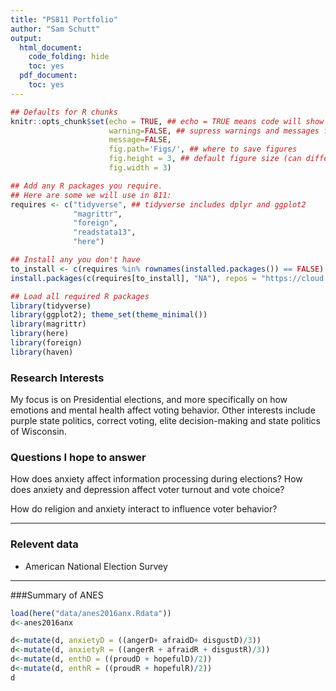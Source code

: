 ```yaml
---
title: "PS811 Portfolio"
author: "Sam Schutt"
output:
  html_document:
    code_folding: hide
    toc: yes
  pdf_document:
    toc: yes
---
```

```r
## Defaults for R chunks
knitr::opts_chunk$set(echo = TRUE, ## echo = TRUE means code will show
                      warning=FALSE, ## supress warnings and messages from R
                      message=FALSE,
                      fig.path='Figs/', ## where to save figures
                      fig.height = 3, ## default figure size (can differ in each chunk)
                      fig.width = 3)

## Add any R packages you require. 
## Here are some we will use in 811:
requires <- c("tidyverse", ## tidyverse includes dplyr and ggplot2
              "magrittr",
              "foreign",
              "readstata13",
              "here")

## Install any you don't have
to_install <- c(requires %in% rownames(installed.packages()) == FALSE)
install.packages(c(requires[to_install], "NA"), repos = "https://cloud.r-project.org/" )

## Load all required R packages
library(tidyverse)
library(ggplot2); theme_set(theme_minimal())
library(magrittr)
library(here)
library(foreign)
library(haven)
```
<!-- The above header sets everything up. -->





<!-- Replace the below with bit about you. -->
### Research Interests
My focus is on Presidential elections, and more specifically on how emotions and mental health affect voting behavior. Other interests include purple state politics, correct voting, elite decision-making and state politics of Wisconsin.

### Questions I hope to answer
How does anxiety affect information processing during elections? How does anxiety and depression affect voter turnout and vote choice? 

How do religion and anxiety interact to influence voter behavior?

---

### Relevent data

- American National Election Survey


---

###Summary of ANES
```r
load(here("data/anes2016anx.Rdata"))
d<-anes2016anx
```

```r
d<-mutate(d, anxietyD = ((angerD+ afraidD+ disgustD)/3))
d<-mutate(d, anxietyR = ((angerR + afraidR + disgustR)/3))
d<-mutate(d, enthD = ((proudD + hopefulD)/2))
d<-mutate(d, enthR = ((proudR + hopefulR)/2))
d
```

